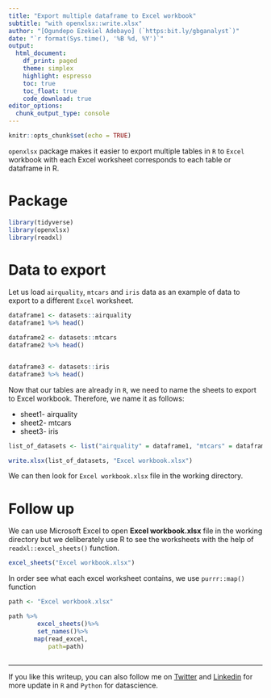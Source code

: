 ```yaml
---
title: "Export multiple dataframe to Excel workbook"
subtitle: "with openxlsx::write.xlsx"
author: "[Ogundepo Ezekiel Adebayo] (`https:bit.ly/gbganalyst`)"
date: "`r format(Sys.time(), '%B %d, %Y')`"
output: 
  html_document:
    df_print: paged
    theme: simplex
    highlight: espresso
    toc: true
    toc_float: true
    code_download: true
editor_options: 
  chunk_output_type: console
---
```


```r
knitr::opts_chunk$set(echo = TRUE)
```

`openxlsx` package makes it easier to export multiple tables in `R` to `Excel` workbook with each Excel worksheet corresponds to each table or dataframe in R.


# Package

```r
library(tidyverse)
library(openxlsx)
library(readxl)

```

# Data to export

Let us load `airquality`, `mtcars` and `iris` data as an example of data to export to a different `Excel` worksheet.

```r
dataframe1 <- datasets::airquality
dataframe1 %>% head()

dataframe2 <- datasets::mtcars
dataframe2 %>% head()


dataframe3 <- datasets::iris
dataframe3 %>% head()

```

Now that our tables are already in `R`, we need to name the sheets to export to Excel workbook. Therefore, we name it as follows:

* sheet1- airquality
* sheet2- mtcars
* sheet3- iris

```r
list_of_datasets <- list("airquality" = dataframe1, "mtcars" = dataframe2, "iris" = dataframe3)

write.xlsx(list_of_datasets, "Excel workbook.xlsx")
```

We can then look for `Excel workbook.xlsx` file in the working directory.

# Follow up

We can use Microsoft Excel to open **Excel workbook.xlsx** file in the working directory but we deliberately use R to see the worksheets with the help of `readxl::excel_sheets()` function.

```r
excel_sheets("Excel workbook.xlsx")
```

In order see what each excel worksheet contains, we use `purrr::map()` function 

```r

path <- "Excel workbook.xlsx"

path %>%
        excel_sheets()%>%
        set_names()%>%
       map(read_excel,
           path=path)
        
```

---
If you like this writeup, you can also follow me on [Twitter](https://www.twitter.com/gbganalyst){target="_blank"} and [Linkedin](https://www.linkedin.com/in/ezekiel-ogundepo/){target="_blank"} for more update in `R` and `Python` for datascience.